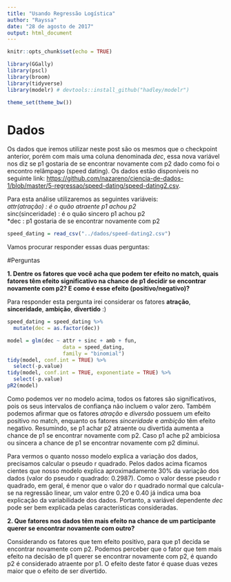 ```yaml
---
title: "Usando Regressão Logística"
author: "Rayssa"
date: "28 de agosto de 2017"
output: html_document
---
```


```r
knitr::opts_chunk$set(echo = TRUE)

library(GGally)
library(pscl)
library(broom)
library(tidyverse)
library(modelr) # devtools::install_github("hadley/modelr")

theme_set(theme_bw())
```

# Dados

Os dados que iremos utilizar neste post são os mesmos que o checkpoint anterior, porém com mais uma coluna denominada *dec*, essa nova variável nos diz se p1 gostaria de se encontrar novamente com p2 dado como foi o encontro relâmpago (speed dating). Os dados estão disponíveis no seguinte link: <https://github.com/nazareno/ciencia-de-dados-1/blob/master/5-regressao/speed-dating/speed-dating2.csv>.

Para esta análise utilizaremos as seguintes variáveis:<br/>
  *attr(atração) : é o quão atraente p1 achou p2 <br/>
  *sinc(sinceridade) : é o quão sincero p1 achou p2 <br/>
  *dec : p1 gostaria de se encontrar novamente com p2 <br/>

```r
speed_dating = read_csv("../dados/speed-dating2.csv") 
```

Vamos procurar responder essas duas perguntas:

#Perguntas

**1. Dentre os fatores que você acha que podem ter efeito no match, quais fatores têm efeito significativo na chance de p1 decidir se encontrar novamente com p2? E como é esse efeito (positivo/negativo)?**

Para responder esta pergunta irei considerar os fatores **atração**, **sinceridade**, **ambição**, **divertido** :)

```r
speed_dating = speed_dating %>% 
  mutate(dec = as.factor(dec))

model = glm(dec ~ attr + sinc + amb + fun, 
                  data = speed_dating, 
                  family = "binomial")
tidy(model, conf.int = TRUE) %>% 
  select(-p.value)
tidy(model, conf.int = TRUE, exponentiate = TRUE) %>% 
  select(-p.value)
pR2(model)
```

Como podemos ver no modelo acima, todos os fatores são significativos, pois os seus intervalos de confiança não incluem o valor zero. Também podemos afirmar que os fatores *atração* e *diversão* possuem um efeito positivo no match, enquanto os fatores *sinceridade* e *ambição* têm efeito negativo. Resumindo, se p1 achar p2 atraente ou divertida aumenta a chance de p1 se encontrar novamente com p2. Caso p1 ache p2 ambiciosa ou sincera a chance de p1 se encontrar novamente com p2 diminui.

Para vermos o quanto nosso modelo explica a variação dos dados, precisamos calcular o pseudo r quadrado. Pelos dados acima ficamos cientes que nosso modelo explica aproximadamente 30% da variação dos dados (valor do pseudo r quadrado: 0.2987).  Como o valor desse pseudo r quadrado, em geral, é menor que o valor do r quadrado normal que calcula-se na regressão linear, um valor entre 0.20 e 0.40 já indica uma boa explicação da variabilidade dos dados. Portanto, a variável dependente *dec* pode ser bem explicada pelas características consideradas.

**2. Que fatores nos dados têm mais efeito na chance de um participante querer se encontrar novamente com outro?**

Considerando os fatores que tem efeito positivo, para que p1 decida se encontrar novamente com p2. Podemos perceber que o fator que tem mais efeito na decisão de p1 querer se encontrar novamente com p2, é quando p2 é considerado atraente por p1. O efeito deste fator é quase duas vezes maior que o efeito de ser divertido.

